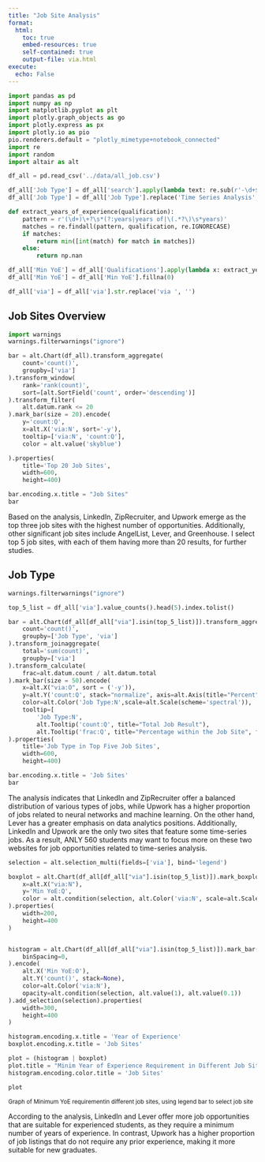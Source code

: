 ```yaml
---
title: "Job Site Analysis"
format:
  html:
    toc: true
    embed-resources: true
    self-contained: true
    output-file: via.html
execute: 
  echo: False
---
```


```python
import pandas as pd
import numpy as np
import matplotlib.pyplot as plt
import plotly.graph_objects as go
import plotly.express as px
import plotly.io as pio
pio.renderers.default = "plotly_mimetype+notebook_connected"
import re
import random
import altair as alt
```

```python
df_all = pd.read_csv('../data/all_job.csv')
```

```python
df_all['Job Type'] = df_all['search'].apply(lambda text: re.sub(r'-\d+$', '', text).replace('-', ' ').title())
df_all['Job Type'] = df_all['Job Type'].replace('Time Series Analysis', 'Time Series')

def extract_years_of_experience(qualification):
    pattern = r'(\d+)\+?\s*(?:years|years of|\(.*?\)\s*years)'
    matches = re.findall(pattern, qualification, re.IGNORECASE)
    if matches:
        return min([int(match) for match in matches])
    else:
        return np.nan

df_all['Min YoE'] = df_all['Qualifications'].apply(lambda x: extract_years_of_experience(x))
df_all['Min YoE'] = df_all['Min YoE'].fillna(0)
```

```python
df_all['via'] = df_all['via'].str.replace('via ', '')
```
## Job Sites Overview
```python
import warnings
warnings.filterwarnings("ignore")

bar = alt.Chart(df_all).transform_aggregate(
    count='count()',
    groupby=['via']
).transform_window(
    rank='rank(count)',
    sort=[alt.SortField('count', order='descending')]
).transform_filter(
    alt.datum.rank <= 20
).mark_bar(size = 20).encode(
    y='count:Q',
    x=alt.X('via:N', sort='-y'),
    tooltip=['via:N', 'count:Q'],
    color = alt.value('skyblue')

).properties(
    title='Top 20 Job Sites',
    width=600,
    height=400)

bar.encoding.x.title = "Job Sites"
bar
```

Based on the analysis, LinkedIn, ZipRecruiter, and Upwork emerge as the top three job sites with the highest number of opportunities. Additionally, other significant job sites include AngelList, Lever, and Greenhouse. I select top 5 job sites, with each of them having more than 20 results, for further studies.

## Job Type
```python

warnings.filterwarnings("ignore")

top_5_list = df_all['via'].value_counts().head(5).index.tolist()

bar = alt.Chart(df_all[df_all["via"].isin(top_5_list)]).transform_aggregate(
    count='count()',
    groupby=['Job Type', 'via']
).transform_joinaggregate(
    total='sum(count)',
    groupby=['via']  
).transform_calculate(
    frac=alt.datum.count / alt.datum.total
).mark_bar(size = 50).encode(
    x=alt.X("via:O", sort = ('-y')),
    y=alt.Y('count:Q', stack="normalize", axis=alt.Axis(title="Percent", format="%")),
    color=alt.Color('Job Type:N',scale=alt.Scale(scheme='spectral')),
    tooltip=[
        'Job Type:N',
        alt.Tooltip('count:Q', title="Total Job Result"),
        alt.Tooltip('frac:Q', title="Percentage within the Job Site", format='.0%')]
).properties(
    title='Job Type in Top Five Job Sites',
    width=600,
    height=400)

bar.encoding.x.title = 'Job Sites'
bar
```

The analysis indicates that LinkedIn and ZipRecruiter offer a balanced distribution of various types of jobs, while Upwork has a higher proportion of jobs related to neural networks and machine learning. On the other hand, Lever has a greater emphasis on data analytics positions. Additionally, LinkedIn and Upwork are the only two sites that feature some time-series jobs. As a result, ANLY 560 students may want to focus more on these two websites for job opportunities related to time-series analysis.

```python


selection = alt.selection_multi(fields=['via'], bind='legend')

boxplot = alt.Chart(df_all[df_all["via"].isin(top_5_list)]).mark_boxplot(size = 30).encode(
    x=alt.X("via:N"),
    y='Min YoE:Q',
    color = alt.condition(selection, alt.Color('via:N', scale=alt.Scale(scheme='spectral')), alt.value('lightgray'))
).properties(
    width=200,
    height=400
)


histogram = alt.Chart(df_all[df_all["via"].isin(top_5_list)]).mark_bar(
    binSpacing=0,
).encode(
    alt.X('Min YoE:O'),
    alt.Y('count()', stack=None),
    color=alt.Color('via:N'),
    opacity=alt.condition(selection, alt.value(1), alt.value(0.1))
).add_selection(selection).properties(
    width=300,
    height=400
)

histogram.encoding.x.title = 'Year of Experience'
boxplot.encoding.x.title = 'Job Sites'

plot = (histogram | boxplot)
plot.title = "Minim Year of Experience Requirement in Different Job Sites (Top 5)"
histogram.encoding.color.title = 'Job Sites'

plot
```
<small>Graph of Minimum YoE requirementin different job sites, using legend bar to select job site</small>

According to the analysis, LinkedIn and Lever offer more job opportunities that are suitable for experienced students, as they require a minimum number of years of experience. In contrast, Upwork has a higher proportion of job listings that do not require any prior experience, making it more suitable for new graduates.


